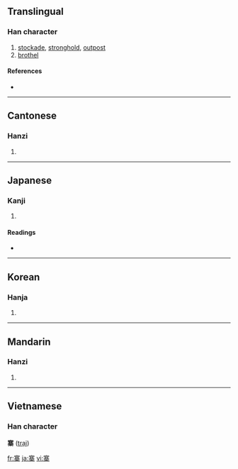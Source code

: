 ==Translingual==

===Han character===
{{Han char|rn=40|rad=宀|as=11|sn=14|four=3090<sub>4</sub>|canj=十廿金木 (JTCD)}}

# [[stockade]], [[stronghold]], [[outpost]]
# [[brothel]]

====References====
* {{Han ref|kx=0291.110|dkj=07298|dj=0577.050|hdz=21270.010|uh=5BE8|ud=23528|bh=B9EB|bd=47595}}

----

==Cantonese==

===Hanzi===
{{yue-hanzi|jyut=|y=jaai6, jai6}}

# {{defn|Cantonese}}

----

==Japanese==

===Kanji===
{{ja-kanji|grade=|rs=宀11}}

# {{defn|Japanese}}

====Readings====
* {{ja-readings|on=[[さい]] (sai)|kun=[[とりで]] (toride)}}

----

==Korean==

===Hanja===
{{ko-hanja|hangeul=채|eumhun=울타리,성채|rv=chae|mr=ch'ae}}

# {{defn|Korean}}

----

==Mandarin==

===Hanzi===
{{cmn-hanzi|pin=[[xín]] ([[xin2]]), [[zhài]] ([[zhai4]])|wg=hsin<sup>2</sup>, chai<sup>4</sup>}}

# {{defn|Mandarin}}

----

==Vietnamese==
===Han character===
'''寨''' ([[trại]])

[[fr:寨]]
[[ja:寨]]
[[vi:寨]]
